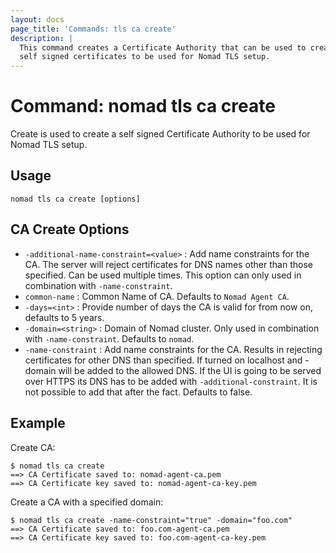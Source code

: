 ```yaml
---
layout: docs
page_title: 'Commands: tls ca create'
description: |
  This command creates a Certificate Authority that can be used to create 
  self signed certificates to be used for Nomad TLS setup.
---
```


# Command: nomad tls ca create

Create is used to create a self signed Certificate Authority to be used for Nomad TLS setup.

## Usage

```plaintext
nomad tls ca create [options]
```

## CA Create Options

- `-additional-name-constraint=<value>` : Add name constraints for the CA.
  The server will reject certificates for DNS names other than those specified. Can be used
  multiple times. This option can only used in combination with `-name-constraint`.
- `common-name` : Common Name of CA. Defaults to `Nomad Agent CA`.
- `-days=<int>` : Provide number of days the CA is valid for from now on, defaults to 5 years.
- `-domain=<string>` : Domain of Nomad cluster. Only used in combination with
  `-name-constraint`. Defaults to `nomad`.
- `-name-constraint` : Add name constraints for the CA. Results in rejecting
  certificates for other DNS than specified. If turned on localhost and -domain
  will be added to the allowed DNS. If the UI is going to be served over HTTPS
  its DNS has to be added with `-additional-constraint`. It is not possible to
  add that after the fact. Defaults to false.


## Example

Create CA:

```shell-session
$ nomad tls ca create
==> CA Certificate saved to: nomad-agent-ca.pem
==> CA Certificate key saved to: nomad-agent-ca-key.pem
```

Create a CA with a specified domain:

```shell-session
$ nomad tls ca create -name-constraint="true" -domain="foo.com"
==> CA Certificate saved to: foo.com-agent-ca.pem
==> CA Certificate key saved to: foo.com-agent-ca-key.pem
```